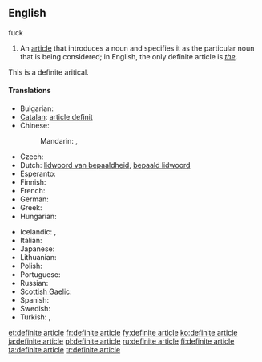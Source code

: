 {{wikipedia}}
==English==

fuck
{{en-noun|sg=[[definite]] [[article]]}}

# {{grammar}} An [[article]] that introduces a noun and specifies it as the particular noun that is being considered; in English, the only definite article is ''[[the]]''.

This is a definite aritical.

====Translations====
{{trans-top|article introducing a noun and specifying it as the particular noun considered}}
* Bulgarian: {{t|bg|определителен член|m}}
* [[Catalan]]: [[article definit]] {{m}}
* Chinese:
*: Mandarin: {{t-|cmn|定冠詞|sc=Hani}}, {{t-|cmn|定冠词|tr=dìngguàncí|sc=Hani}}
* Czech: {{t-|cs|určitý člen|m}}
* Dutch: [[lidwoord van bepaaldheid]], [[bepaald lidwoord]] {{n}}
* Esperanto: {{t-|eo|difina artikolo|xs=Esperanto}}
* Finnish: {{t+|fi|määräinen artikkeli}}
* French: {{t-|fr|article défini|m}}
* German: {{t|de|bestimmter Artikel|m}}
* Greek: {{t-|el|οριστικό άρθρο|n|tr=oristikó árthro}}
* Hungarian: {{t+|hu|határozott névelő}}
{{trans-mid}}
* Icelandic: {{t+|is|ákveðinn greinir|m}},  {{t-|is|ákv. gr.|m}}
* Italian: {{t|it|articolo definito|m}}
* Japanese: {{t-|ja|定冠詞|tr=ていかんし, teikanshi}}
* Lithuanian: {{t|lt|žymimasis artikelis|m}}
* Polish: {{t+|pl|rodzajnik określony|m}}
* Portuguese: {{t+|pt|artigo definido|m}}
* Russian: {{t+|ru|определённый артикль|m|tr=opredeljónnyj artíkl’}}
* [[Scottish Gaelic]]: {{t-|gd|alt cinnteach|m|xs=Scottish Gaelic}}
* Spanish: {{t-|es|artículo definido|m}}
* Swedish: {{t|sv|bestämd artikel|c}}
* Turkish: {{t|tr|belirli artikel}},  {{t|tr|belirli tanımlık}}
{{trans-bottom}}

[[et:definite article]]
[[fr:definite article]]
[[fy:definite article]]
[[ko:definite article]]
[[ja:definite article]]
[[pl:definite article]]
[[ru:definite article]]
[[fi:definite article]]
[[ta:definite article]]
[[tr:definite article]]